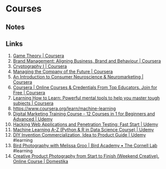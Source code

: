 # Courses

## Notes


## Links
1. [Game Theory | Coursera](https://www.coursera.org/learn/game-theory-1)
2. [Brand Management: Aligning Business, Brand and Behaviour | Coursera](https://www.coursera.org/learn/brand)
3. [Cryptography I | Coursera](https://www.coursera.org/learn/crypto)
4. [Managing the Company of the Future | Coursera](https://www.coursera.org/learn/company-future-management)
5. [An Introduction to Consumer Neuroscience & Neuromarketing  | Coursera](https://www.coursera.org/learn/neuromarketing)
6. [Coursera | Online Courses & Credentials From Top Educators. Join for Free | Coursera](https://www.coursera.org/learn/creative-thinking-techniques-and-tools-for-success/home/welcome)
7. [Learning How to Learn: Powerful mental tools to help you master tough subjects | Coursera](https://www.coursera.org/learn/learning-how-to-learn)
8. https://www.coursera.org/learn/machine-learning
9. [Digital Marketing Training Course - 12 Courses in 1 for Beginners and Advanced | Udemy](https://www.udemy.com/course/learn-digital-marketing-course/)
10. [Hacking Web Applications and Penetration Testing: Fast Start | Udemy](https://www.udemy.com/course/hacking-web-applications-and-learn-penetration-testing/)
11. [Machine Learning A-Z (Python & R in Data Science Course) | Udemy](https://www.udemy.com/course/machinelearning/)
12. [DIY Invention Commercialization, Idea to Product Guide | Udemy](https://www.udemy.com/course/diy-invention-commercialization-idea-to-product-guide/) #learning
13. [Bird Photography with Melissa Groo | Bird Academy • The Cornell Lab](https://academy.allaboutbirds.org/product/bird-photography-with-melissa-groo/) #learning
14. [Creative Product Photography from Start to Finish (Weekend Creative). Online Course | Domestika](https://www.domestika.org/en/courses/1398-creative-product-photography-from-start-to-finish?fbclid=PAAabXnSYoiI8lzMpoQRnyqh1LQQ3xqhTazY_w4zJUjodldorMcvtpmftHtcs_aem_ATeCX0nsQCEicdg6YO7TOZlf0A4vovpSRpqn5f08H7t7VaRRj8JL13YAykA865ppyXLvgS9pqa-83BVXTEZOyaQ5ux1bKAFMEuwALyvE24Gwa2rt3qgNTyIgPDG3YFPXHHI&utm_campaign=0_WW_MIX_COURSES_i18n_DYNAMICCOVER&utm_medium=cpc&utm_source=facebook.com)